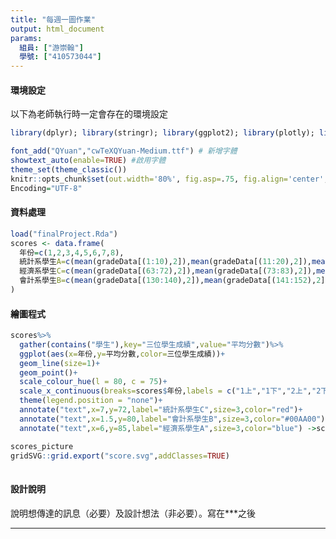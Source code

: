 ---
title: "每週一圖作業"
output: html_document
params:
  組員: ["游崇翰"]  
  學號: ["410573044"]
---

#### 環境設定

以下為老師執行時一定會存在的環境設定
```{r basic setup, message=FALSE, echo=TRUE, eval=T}
library(dplyr); library(stringr); library(ggplot2); library(plotly); library(lubridate); library(readr); library(tidyr); library(showtext)

font_add("QYuan","cwTeXQYuan-Medium.ttf") # 新增字體
showtext_auto(enable=TRUE) #啟用字體
theme_set(theme_classic())
knitr::opts_chunk$set(out.width='80%', fig.asp=.75, fig.align='center', fig.showtext=T)
Encoding="UTF-8"
```

#### 資料處理

```{r data cleaning, echo=TRUE, eval=T}
load("finalProject.Rda")
scores <- data.frame(
  年份=c(1,2,3,4,5,6,7,8),
  統計系學生A=c(mean(gradeData[(1:10),2]),mean(gradeData[(11:20),2]),mean(gradeData[(21:27),2]),mean(gradeData[(28:35),2]),mean(gradeData[(36:43),2]),mean(gradeData[(44:51),2]),mean(gradeData[(52:57),2]),mean(gradeData[(58:62),2])),
  經濟系學生C=c(mean(gradeData[(63:72),2]),mean(gradeData[(73:83),2]),mean(gradeData[(84:93),2]),mean(gradeData[(94:103),2]),mean(gradeData[(104:111),2]),mean(gradeData[(112:119),2]),mean(gradeData[(120:125),2]),mean(gradeData[(126:129),2])),
  會計系學生B=c(mean(gradeData[(130:140),2]),mean(gradeData[(141:152),2]),mean(gradeData[(153:161),2]),mean(gradeData[(162:169),2]),mean(gradeData[(170:175),2]),mean(gradeData[(176:181),2]),mean(gradeData[(182:186),2]),mean(gradeData[(187:190),2]))
)
```

#### 繪圖程式

```{r graph, echo=T, eval=T}


scores%>%
  gather(contains("學生"),key="三位學生成績",value="平均分數")%>%
  ggplot(aes(x=年份,y=平均分數,color=三位學生成績))+
  geom_line(size=1)+
  geom_point()+
  scale_colour_hue(l = 80, c = 75)+
  scale_x_continuous(breaks=scores$年份,labels = c("1上","1下","2上","2下","3上","3下","4上","4下"))+
  theme(legend.position = "none")+
  annotate("text",x=7,y=72,label="統計系學生C",size=3,color="red")+
  annotate("text",x=1.5,y=80,label="會計系學生B",size=3,color="#00AA00")+
  annotate("text",x=6,y=85,label="經濟系學生A",size=3,color="blue") ->scores_picture

scores_picture
gridSVG::grid.export("score.svg",addClasses=TRUE)
  
```


#### 設計說明
說明想傳達的訊息（必要）及設計想法（非必要）。寫在***之後

*** 

